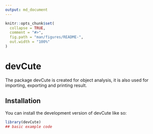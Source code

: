 ---
output: md_document
---

<!-- README.md is generated from README.Rmd. Please edit that file -->

```{r, include = FALSE}
knitr::opts_chunk$set(
  collapse = TRUE,
  comment = "#>",
  fig.path = "man/figures/README-",
  out.width = "100%"
)
```

# devCute

<!-- badges: start -->
<!-- badges: end -->

The package devCute is created for object analysis, it is also used for importing, exporting and printing result.

## Installation

You can install the development version of devCute like so:

```{r example}
library(devCute)
## basic example code
```


